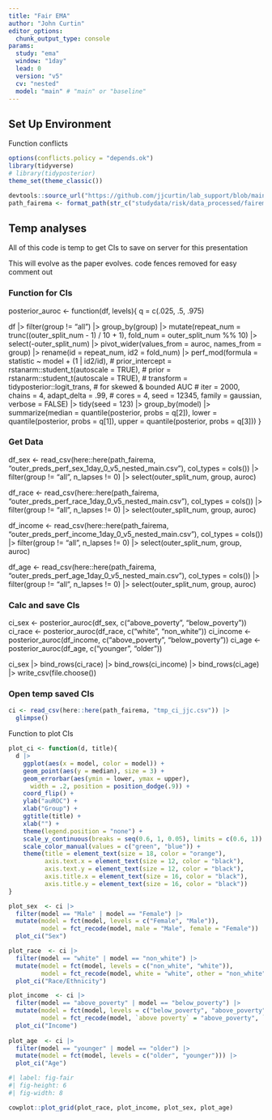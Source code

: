 ```yaml
---
title: "Fair EMA"
author: "John Curtin"
editor_options:
  chunk_output_type: console
params:
  study: "ema"
  window: "1day"
  lead: 0
  version: "v5"
  cv: "nested"
  model: "main" # "main" or "baseline"
---
```


## Set Up Environment


Function conflicts
```r
options(conflicts.policy = "depends.ok")
library(tidyverse)
# library(tidyposterior)
theme_set(theme_classic()) 

devtools::source_url("https://github.com/jjcurtin/lab_support/blob/main/format_path.R?raw=true")
path_fairema <- format_path(str_c("studydata/risk/data_processed/fairema"))
```


## Temp analyses

All of this code is temp to get CIs to save on server for this presentation

This will evolve as the paper evolves.  code fences removed for easy comment out

### Function for CIs

posterior_auroc <- function(df, levels){
  q = c(.025, .5, .975)

  df |> 
    filter(group != "all") |>
    group_by(group) |>
    mutate(repeat_num = trunc((outer_split_num - 1) / 10 + 1),
           fold_num = outer_split_num %% 10) |> 
    select(-outer_split_num) |>
    pivot_wider(values_from = auroc, names_from = group) |>
    rename(id = repeat_num, id2 = fold_num) |>
    perf_mod(formula = statistic ~ model + (1 | id2/id),
             # prior_intercept = rstanarm::student_t(autoscale = TRUE),
             # prior = rstanarm::student_t(autoscale = TRUE),
             # transform = tidyposterior::logit_trans,  # for skewed & bounded AUC
             # iter = 2000, chains = 4,
             adapt_delta = .99,
             # cores = 4, seed = 12345,
             family = gaussian, verbose = FALSE)   |> 
    tidy(seed = 123) |> 
    group_by(model) |> 
    summarize(median = quantile(posterior, probs = q[2]),
              lower = quantile(posterior, probs = q[1]), 
              upper = quantile(posterior, probs = q[3]))
}

### Get Data

df_sex <- read_csv(here::here(path_fairema, "outer_preds_perf_sex_1day_0_v5_nested_main.csv"),
                      col_types = cols()) |> 
  filter(group != "all", n_lapses != 0) |> 
  select(outer_split_num, group, auroc)

df_race <- read_csv(here::here(path_fairema, "outer_preds_perf_race_1day_0_v5_nested_main.csv"),
                      col_types = cols()) |> 
  filter(group != "all", n_lapses != 0) |> 
  select(outer_split_num, group, auroc)

df_income <- read_csv(here::here(path_fairema, "outer_preds_perf_income_1day_0_v5_nested_main.csv"),
                      col_types = cols()) |> 
  filter(group != "all", n_lapses != 0) |> 
  select(outer_split_num, group, auroc)

df_age <- read_csv(here::here(path_fairema, "outer_preds_perf_age_1day_0_v5_nested_main.csv"),
                      col_types = cols()) |> 
  filter(group != "all", n_lapses != 0) |> 
  select(outer_split_num, group, auroc)

### Calc and save CIs

ci_sex <- posterior_auroc(df_sex, c("above_poverty", "below_poverty"))
ci_race <- posterior_auroc(df_race, c("white", "non_white"))
ci_income <- posterior_auroc(df_income, c("above_poverty", "below_poverty"))
ci_age  <-posterior_auroc(df_age, c("younger", "older"))

ci_sex |> 
  bind_rows(ci_race) |> 
  bind_rows(ci_income) |> 
  bind_rows(ci_age) |> 
  write_csv(file.choose())


### Open temp saved CIs


```r
ci <- read_csv(here::here(path_fairema, "tmp_ci_jjc.csv")) |> 
  glimpse()
```

Function to plot CIs
```r
plot_ci <- function(d, title){
  d |> 
    ggplot(aes(x = model, color = model)) +
    geom_point(aes(y = median), size = 3) +
    geom_errorbar(aes(ymin = lower, ymax = upper),
      width = .2, position = position_dodge(.9)) +
    coord_flip() +
    ylab("auROC") +
    xlab("Group") +
    ggtitle(title) +
    xlab("") +
    theme(legend.position = "none") +
    scale_y_continuous(breaks = seq(0.6, 1, 0.05), limits = c(0.6, 1)) +
    scale_color_manual(values = c("green", "blue")) +
    theme(title = element_text(size = 18, color = "orange"),
          axis.text.x = element_text(size = 12, color = "black"),
          axis.text.y = element_text(size = 12, color = "black"),
          axis.title.x = element_text(size = 16, color = "black"),
          axis.title.y = element_text(size = 16, color = "black"))
}
```


```r
plot_sex  <- ci |>
  filter(model == "Male" | model == "Female") |>
  mutate(model = fct(model, levels = c("Female", "Male")),
         model = fct_recode(model, male = "Male", female = "Female")) |> 
  plot_ci("Sex")

plot_race  <- ci |>
  filter(model == "white" | model == "non_white") |>
  mutate(model = fct(model, levels = c("non_white", "white")),
         model = fct_recode(model, white = "white", other = "non_white")) |> 
  plot_ci("Race/Ethnicity")

plot_income  <- ci |>
  filter(model == "above_poverty" | model == "below_poverty") |>
  mutate(model = fct(model, levels = c("below_poverty", "above_poverty")),
         model = fct_recode(model, `above poverty` = "above_poverty", `below poverty` = "below_poverty")) |> 
  plot_ci("Income")
  
plot_age  <- ci |>
  filter(model == "younger" | model == "older") |>
  mutate(model = fct(model, levels = c("older", "younger"))) |> 
  plot_ci("Age")
```

```r
#| label: fig-fair
#| fig-height: 6
#| fig-width: 8

cowplot::plot_grid(plot_race, plot_income, plot_sex, plot_age)
```
